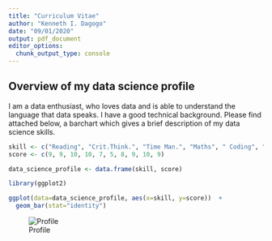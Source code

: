 --- 
title: "Curriculum Vitae"
author: "Kenneth I. Dagogo"
date: "09/01/2020"
output: pdf_document
editor_options: 
  chunk_output_type: console
---
  
## Overview of my data science profile
  
  I am a data enthusiast, who loves data and is able to understand the language that data speaks. I have a good technical background. 
Please find attached below, a barchart which gives a brief description of my data science skills.
  

```{r echo=FALSE}
skill <- c("Reading", "Crit.Think.", "Time Man.", "Maths", " Coding", "Sys.Des.", "Reporting", "Listen", "Team", "Curiosity")
score <- c(9, 9, 10, 10, 7, 5, 8, 9, 10, 9)

data_science_profile <- data.frame(skill, score)

library(ggplot2)

ggplot(data=data_science_profile, aes(x=skill, y=score))  + 
  geom_bar(stat="identity")
```

![Profile](Profile.png)

